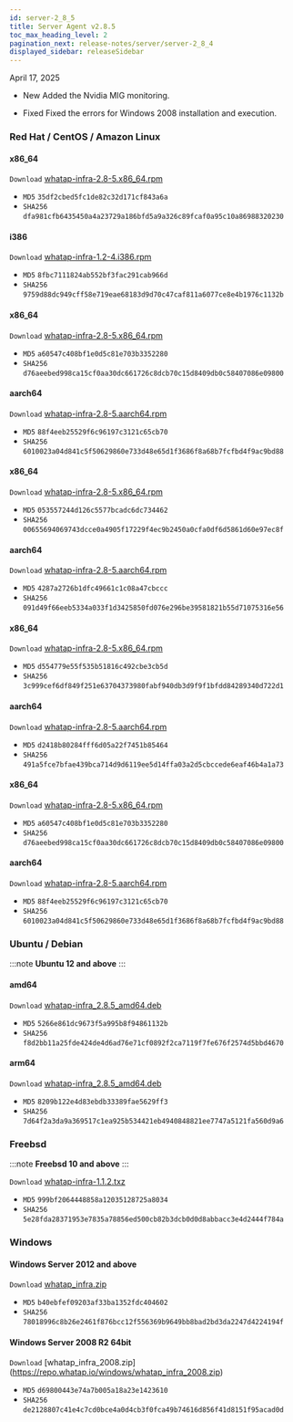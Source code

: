 ```yaml
---
id: server-2_8_5
title: Server Agent v2.8.5
toc_max_heading_level: 2
pagination_next: release-notes/server/server-2_8_4
displayed_sidebar: releaseSidebar
---
```


April 17, 2025

- <Status priority='1'>New</Status> Added the Nvidia MIG monitoring.

- <Status priority='0'>Fixed</Status> Fixed the errors for Windows 2008 installation and execution.

### Red Hat / CentOS / Amazon Linux

<Tabs>
<TabItem value="6Server6" label="6Server6 / 6" default>

#### x86_64

<code class='my'>Download</code> [whatap-infra-2.8-5.x86_64.rpm](https://repo.whatap.io/centos/6/x86_64/whatap-infra-2.8-5.x86_64.rpm)

- <code class='Beta'>MD5</code> `35df2cbed5fc1de82c32d171cf843a6a`
- <code class='Beta'>SHA256</code> `dfa981cfb6435450a4a23729a186bfd5a9a326c89fcaf0a95c10a86988320230`

#### i386

<code class='my'>Download</code> [whatap-infra-1.2-4.i386.rpm](https://repo.whatap.io/centos/6/i386/whatap-infra-1.2-4.i386.rpm)

- <code class='Beta'>MD5</code> `8fbc7111824ab552bf3fac291cab966d`
- <code class='Beta'>SHA256</code> `9759d88dc949cff58e719eae68183d9d70c47caf811a6077ce8e4b1976c1132b`

</TabItem>
<TabItem value="7Server7" label="7Server7 / 7" default>

#### x86_64

<code class='my'>Download</code> [whatap-infra-2.8-5.x86_64.rpm](https://repo.whatap.io/centos/7/x86_64/whatap-infra-2.8-5.x86_64.rpm)

- <code class='Beta'>MD5</code> `a60547c408bf1e0d5c81e703b3352280`
- <code class='Beta'>SHA256</code> `d76aeebed998ca15cf0aa30dc661726c8dcb70c15d8409db0c58407086e09800`

#### aarch64

<code class='my'>Download</code> [whatap-infra-2.8-5.aarch64.rpm](https://repo.whatap.io/centos/7/aarch64/whatap-infra-2.8-5.aarch64.rpm)

- <code class='Beta'>MD5</code> `88f4eeb25529f6c96197c3121c65cb70`
- <code class='Beta'>SHA256</code> `6010023a04d841c5f50629860e733d48e65d1f3686f8a68b7fcfbd4f9ac9bd88`
</TabItem>
<TabItem value="8Server8" label="8Server8 / 8" default>

#### x86_64

<code class='my'>Download</code> [whatap-infra-2.8-5.x86_64.rpm](https://repo.whatap.io/centos/8/x86_64/whatap-infra-2.8-5.x86_64.rpm)

- <code class='Beta'>MD5</code> `053557244d126c5577bcadc6dc734462`
- <code class='Beta'>SHA256</code> `00655694069743dcce0a4905f17229f4ec9b2450a0cfa0df6d5861d60e97ec8f`

#### aarch64

<code class='my'>Download</code> [whatap-infra-2.8-5.aarch64.rpm](https://repo.whatap.io/centos/8/aarch64/whatap-infra-2.8-5.aarch64.rpm)

- <code class='Beta'>MD5</code> `4287a2726b1dfc49661c1c08a47cbccc`
- <code class='Beta'>SHA256</code> `091d49f66eeb5334a033f1d3425850fd076e296be39581821b55d71075316e56`
</TabItem>
<TabItem value="9Server9" label="9Server9 / 9" default>

#### x86_64

<code class='my'>Download</code> [whatap-infra-2.8-5.x86_64.rpm](https://repo.whatap.io/centos/9/x86_64/whatap-infra-2.8-5.x86_64.rpm)

- <code class='Beta'>MD5</code> `d554779e55f535b51816c492cbe3cb5d`
- <code class='Beta'>SHA256</code> `3c999cef6df849f251e63704373980fabf940db3d9f9f1bfdd84289340d722d1`

#### aarch64

<code class='my'>Download</code> [whatap-infra-2.8-5.aarch64.rpm](https://repo.whatap.io/centos/9/aarch64/whatap-infra-2.8-5.aarch64.rpm)

- <code class='Beta'>MD5</code> `d2418b80284fff6d05a22f7451b85464`
- <code class='Beta'>SHA256</code> `491a5fce7bfae439bca714d9d6119ee5d14ffa03a2d5cbccede6eaf46b4a1a73`
</TabItem>
<TabItem value="amazonlinux2" label="amazonlinux2" default>

#### x86_64

<code class='my'>Download</code> [whatap-infra-2.8-5.x86_64.rpm](https://repo.whatap.io/centos/latest/x86_64/whatap-infra-2.8-5.x86_64.rpm)

- <code class='Beta'>MD5</code> `a60547c408bf1e0d5c81e703b3352280`
- <code class='Beta'>SHA256</code> `d76aeebed998ca15cf0aa30dc661726c8dcb70c15d8409db0c58407086e09800`

#### aarch64

<code class='my'>Download</code> [whatap-infra-2.8-5.aarch64.rpm](https://repo.whatap.io/centos/latest/aarch64/whatap-infra-2.8-5.aarch64.rpm)

- <code class='Beta'>MD5</code> `88f4eeb25529f6c96197c3121c65cb70`
- <code class='Beta'>SHA256</code> `6010023a04d841c5f50629860e733d48e65d1f3686f8a68b7fcfbd4f9ac9bd88`
</TabItem>

</Tabs>

### Ubuntu / Debian

:::note
**Ubuntu 12 and above**
:::

#### amd64

<code class='my'>Download</code> [whatap-infra_2.8.5_amd64.deb](https://repo.whatap.io/debian/unstable/whatap-infra_2.8.5_amd64.deb)

- <code class='Beta'>MD5</code> `5266e861dc9673f5a995b8f94861132b`
- <code class='Beta'>SHA256</code> `f8d2bb11a25fde424de4d6ad76e71cf0892f2ca7119f7fe676f2574d5bbd4670`

#### arm64

<code class='my'>Download</code> [whatap-infra_2.8.5_amd64.deb](https://repo.whatap.io/debian/unstable/whatap-infra_2.8.5_arm64.deb)

- <code class='Beta'>MD5</code> `8209b122e4d83ebdb33389fae5629ff3`
- <code class='Beta'>SHA256</code> `7d64f2a3da9a369517c1ea925b534421eb4940848821ee7747a5121fa560d9a6`

### Freebsd

:::note
**Freebsd 10 and above**
:::

<code class='my'>Download</code> [whatap-infra-1.1.2.txz](https://repo.whatap.io/freebsd/10/whatap-infra-1.1.2.txz)

- <code class='Beta'>MD5</code> `999bf2064448858a12035128725a8034`
- <code class='Beta'>SHA256</code> `5e28fda28371953e7835a78856ed500cb82b3dcb0d0d8abbacc3e4d2444f784a`

### Windows

#### Windows Server 2012 and above

<code class='my'>Download</code> [whatap_infra.zip](https://repo.whatap.io/windows/whatap_infra.zip)

- <code class='Beta'>MD5</code> `b40ebfef09203af33ba1352fdc404602`
- <code class='Beta'>SHA256</code> `78018996c8b26e2461f876bcc12f556369b9649bb8bad2bd3da2247d4224194f`

#### Windows Server 2008 R2 64bit

<code class='my'>Download</code> [whatap_infra_2008.zip] (https://repo.whatap.io/windows/whatap_infra_2008.zip)

- <code class='Beta'>MD5</code> `d69800443e74a7b005a18a23e1423610`
- <code class='Beta'>SHA256</code> `de2128807c41e4c7cd0bce4a0d4cb3f0fca49b74616d856f41d8151f95acad0d`
